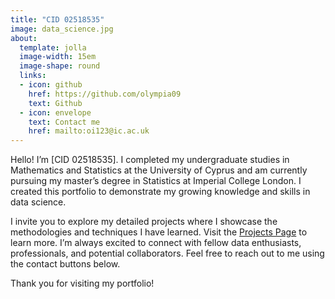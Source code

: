 ```yaml
---
title: "CID 02518535"
image: data_science.jpg
about: 
  template: jolla
  image-width: 15em
  image-shape: round
  links: 
  - icon: github
    href: https://github.com/olympia09
    text: Github
  - icon: envelope
    text: Contact me
    href: mailto:oi123@ic.ac.uk
---
```


<div style="max-width: 800px; margin: 0 auto; text-align: left;">

Hello! I'm \[CID 02518535\]. I completed my undergraduate studies in Mathematics and Statistics at the University of Cyprus and am currently pursuing my master's degree in Statistics at Imperial College London. I created this portfolio to demonstrate my growing knowledge and skills in data science.

I invite you to explore my detailed projects where I showcase the methodologies and techniques I have learned. Visit the [Projects Page](projects.qmd) to learn more. I'm always excited to connect with fellow data enthusiasts, professionals, and potential collaborators. Feel free to reach out to me using the contact buttons below.

Thank you for visiting my portfolio!
